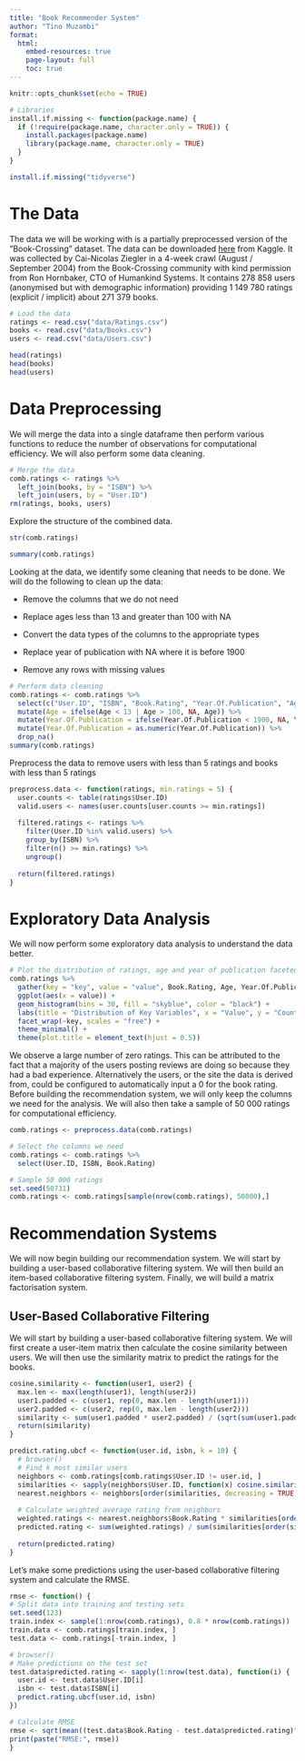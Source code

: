 ```yaml
---
title: "Book Recommender System"
author: "Tino Muzambi"
format: 
  html:
    embed-resources: true
    page-layout: full
    toc: true
---
```


```r
knitr::opts_chunk$set(echo = TRUE)
```

```r
# Libraries
install.if.missing <- function(package.name) {
  if (!require(package.name, character.only = TRUE)) {
    install.packages(package.name)
    library(package.name, character.only = TRUE)
  }
}

install.if.missing("tidyverse")
```

# The Data

The data we will be working with is a partially preprocessed version of the ”Book-Crossing” dataset. The data can be downloaded [here](https://www.kaggle.com/datasets/arashnic/book-recommendation-dataset/) from Kaggle. It was collected by Cai-Nicolas Ziegler in a 4-week crawl (August / September 2004) from the Book-Crossing community with kind permission from Ron Hornbaker, CTO of Humankind Systems. It contains 278 858 users (anonymised but with demographic information) providing 1 149 780 ratings (explicit / implicit) about 271 379 books.

```r
# Load the data
ratings <- read.csv("data/Ratings.csv")
books <- read.csv("data/Books.csv")
users <- read.csv("data/Users.csv")

head(ratings)
head(books)
head(users)
```

# Data Preprocessing

We will merge the data into a single dataframe then perform various functions to reduce the number of observations for computational efficiency. We will also perform some data cleaning.
```r
# Merge the data
comb.ratings <- ratings %>% 
  left_join(books, by = "ISBN") %>% 
  left_join(users, by = "User.ID")
rm(ratings, books, users)
```

Explore the structure of the combined data.

```r
str(comb.ratings)

summary(comb.ratings)
```

Looking at the data, we identify some cleaning that needs to be done. We will do the following to clean up the data:

-   Remove the columns that we do not need

-   Replace ages less than 13 and greater than 100 with NA

-   Convert the data types of the columns to the appropriate types

-   Replace year of publication with NA where it is before 1900

-   Remove any rows with missing values

```r
# Perform data cleaning
comb.ratings <- comb.ratings %>% 
  select(c("User.ID", "ISBN", "Book.Rating", "Year.Of.Publication", "Age")) %>% 
  mutate(Age = ifelse(Age < 13 | Age > 100, NA, Age)) %>% 
  mutate(Year.Of.Publication = ifelse(Year.Of.Publication < 1900, NA, Year.Of.Publication)) %>% 
  mutate(Year.Of.Publication = as.numeric(Year.Of.Publication)) %>% 
  drop_na()
summary(comb.ratings)
```

Preprocess the data to remove users with less than 5 ratings and books with less than 5 ratings
```r
preprocess.data <- function(ratings, min.ratings = 5) {
  user.counts <- table(ratings$User.ID)
  valid.users <- names(user.counts[user.counts >= min.ratings])
  
  filtered.ratings <- ratings %>%
    filter(User.ID %in% valid.users) %>%
    group_by(ISBN) %>%
    filter(n() >= min.ratings) %>%
    ungroup()
  
  return(filtered.ratings)
}
```

# Exploratory Data Analysis
We will now perform some exploratory data analysis to understand the data better.

```r
# Plot the distribution of ratings, age and year of publication faceted
comb.ratings %>% 
  gather(key = "key", value = "value", Book.Rating, Age, Year.Of.Publication) %>% 
  ggplot(aes(x = value)) +
  geom_histogram(bins = 30, fill = "skyblue", color = "black") +
  labs(title = "Distribution of Key Variables", x = "Value", y = "Count") +
  facet_wrap(~key, scales = "free") +
  theme_minimal() + 
  theme(plot.title = element_text(hjust = 0.5))
```
We observe a large number of zero ratings. This can be attributed to the fact that a majority of the users posting reviews are doing so because they had a bad experience. Alternatively the users, or the site the data is derived from, could be configured to automatically input a 0 for the book rating. Before building the recommendation system, we will only keep the columns we need for the analysis. We will also then take a sample of 50 000 ratings for computational efficiency.
```r
comb.ratings <- preprocess.data(comb.ratings)

# Select the columns we need
comb.ratings <- comb.ratings %>% 
  select(User.ID, ISBN, Book.Rating)

# Sample 50 000 ratings
set.seed(50731)
comb.ratings <- comb.ratings[sample(nrow(comb.ratings), 50000),]
```

# Recommendation Systems
We will now begin building our recommendation system. We will start by building a user-based collaborative filtering system. We will then build an item-based collaborative filtering system. Finally, we will build a matrix factorisation system.

## User-Based Collaborative Filtering
We will start by building a user-based collaborative filtering system. We will first create a user-item matrix then calculate the cosine similarity between users. We will then use the similarity matrix to predict the ratings for the books.
```r
cosine.similarity <- function(user1, user2) {
  max.len <- max(length(user1), length(user2))
  user1.padded <- c(user1, rep(0, max.len - length(user1)))
  user2.padded <- c(user2, rep(0, max.len - length(user2)))
  similarity <- sum(user1.padded * user2.padded) / (sqrt(sum(user1.padded^2)) * sqrt(sum(user2.padded^2)))
  return(similarity)
}
```

```r
predict.rating.ubcf <- function(user.id, isbn, k = 10) {
  # browser()
  # Find k most similar users
  neighbors <- comb.ratings[comb.ratings$User.ID != user.id, ]
  similarities <- sapply(neighbors$User.ID, function(x) cosine.similarity(user.id, x))
  nearest.neighbors <- neighbors[order(similarities, decreasing = TRUE)[1:k], ]
  
  # Calculate weighted average rating from neighbors
  weighted.ratings <- nearest.neighbors$Book.Rating * similarities[order(similarities, decreasing = TRUE)[1:k]]
  predicted.rating <- sum(weighted.ratings) / sum(similarities[order(similarities, decreasing = TRUE)[1:k]])
  
  return(predicted.rating)
}
```

Let's make some predictions using the user-based collaborative filtering system and calculate the RMSE.
```r
rmse <- function() {
# Split data into training and testing sets
set.seed(123)
train.index <- sample(1:nrow(comb.ratings), 0.8 * nrow(comb.ratings))
train.data <- comb.ratings[train.index, ]
test.data <- comb.ratings[-train.index, ]

# browser()
# Make predictions on the test set
test.data$predicted.rating <- sapply(1:nrow(test.data), function(i) {
  user.id <- test.data$User.ID[i]
  isbn <- test.data$ISBN[i]
  predict.rating.ubcf(user.id, isbn)
})

# Calculate RMSE
rmse <- sqrt(mean((test.data$Book.Rating - test.data$predicted.rating)^2))
print(paste("RMSE:", rmse))
}
```

